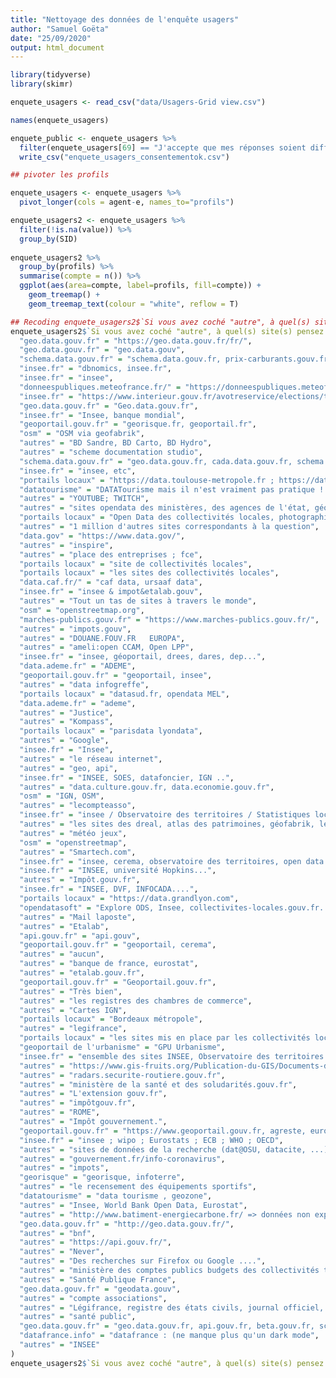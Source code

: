 ```yaml
---
title: "Nettoyage des données de l'enquête usagers"
author: "Samuel Goëta"
date: "25/09/2020"
output: html_document
---
```

```r
library(tidyverse)
library(skimr)

enquete_usagers <- read_csv("data/Usagers-Grid view.csv") 

names(enquete_usagers)

enquete_public <- enquete_usagers %>% 
  filter(enquete_usagers[69] == "J'accepte que mes réponses soient diffusées" ) %>%
  write_csv("enquete_usagers_consentementok.csv")


```


```r
## pivoter les profils

enquete_usagers <- enquete_usagers %>%
  pivot_longer(cols = agent-e, names_to="profils") 

enquete_usagers2 <- enquete_usagers %>% 
  filter(!is.na(value)) %>% 
  group_by(SID) 
  
enquete_usagers2 %>% 
  group_by(profils) %>% 
  summarise(compte = n()) %>% 
  ggplot(aes(area=compte, label=profils, fill=compte)) + 
    geom_treemap() +
    geom_treemap_text(colour = "white", reflow = T)


```

```r

## Recoding enquete_usagers2$`Si vous avez coché "autre", à quel(s) site(s) pensez vous ?` into enquete_usagers2$`Si vous avez coché "autre", à quel(s) site(s) pensez vous ?_rec`
enquete_usagers2$`Si vous avez coché "autre", à quel(s) site(s) pensez vous ?_rec` <- fct_recode(enquete_usagers2$`Si vous avez coché "autre", à quel(s) site(s) pensez vous ?`,
  "geo.data.gouv.fr" = "https://geo.data.gouv.fr/fr/",
  "geo.data.gouv.fr" = "geo.data.gouv",
  "schema.data.gouv.fr" = "schema.data.gouv.fr, prix-carburants.gouv.fr",
  "insee.fr" = "dbnomics, insee.fr",
  "insee.fr" = "insee",
  "donneespubliques.meteofrance.fr/" = "https://donneespubliques.meteofrance.fr/",
  "insee.fr" = "https://www.interieur.gouv.fr/avotreservice/elections/telechargements/       insee.fr",
  "geo.data.gouv.fr" = "Geo.data.gouv.fr",
  "insee.fr" = "Insee, banque mondial",
  "geoportail.gouv.fr" = "georisque.fr, geoportail.fr",
  "osm" = "OSM via geofabrik",
  "autres" = "BD Sandre, BD Carto, BD Hydro",
  "autres" = "scheme documentation studio",
  "schema.data.gouv.fr" = "geo.data.gouv.fr, cada.data.gouv.fr, schema.data.gouv.fr",
  "insee.fr" = "insee, etc",
  "portails locaux" = "https://data.toulouse-metropole.fr ; https://data.haute-garonne.fr",
  "datatourisme" = "DATATourisme mais il n'est vraiment pas pratique ! Il faut impérativement ne pas suivre cet exemple !",
  "autres" = "YOUTUBE; TWITCH",
  "autres" = "sites opendata des ministères, des agences de l'état, géoportail, INSEE, etc.",
  "portails locaux" = "Open Data des collectivités locales, photographies aériennes  Toulouse Métropole ( https://data.toulouse-metropole.fr/ )",
  "autres" = "1 million d'autres sites correspondants à la question",
  "data.gov" = "https://www.data.gov/",
  "autres" = "inspire",
  "autres" = "place des entreprises ; fce",
  "portails locaux" = "site de collectivités locales",
  "portails locaux" = "les sites des collectivités locales",
  "data.caf.fr/" = "caf data, ursaaf data",
  "insee.fr" = "insee & impot&etalab.gouv",
  "autres" = "Tout un tas de sites à travers le monde",
  "osm" = "openstreetmap.org",
  "marches-publics.gouv.fr" = "https://www.marches-publics.gouv.fr/",
  "autres" = "impots.gouv",
  "autres" = "DOUANE.FOUV.FR   EUROPA",
  "autres" = "ameli:open CCAM, Open LPP",
  "insee.fr" = "insee, géoportail, drees, dares, dep...",
  "data.ademe.fr" = "ADEME",
  "geoportail.gouv.fr" = "geoportail, insee",
  "autres" = "data infogreffe",
  "portails locaux" = "datasud.fr, opendata MEL",
  "data.ademe.fr" = "ademe",
  "autres" = "Justice",
  "autres" = "Kompass",
  "portails locaux" = "parisdata lyondata",
  "autres" = "Google",
  "insee.fr" = "Insee",
  "autres" = "le réseau internet",
  "autres" = "geo, api",
  "insee.fr" = "INSEE, SOES, datafoncier, IGN ..",
  "autres" = "data.culture.gouv.fr, data.economie.gouv.fr",
  "osm" = "IGN, OSM",
  "autres" = "lecompteasso",
  "insee.fr" = "insee / Observatoire des territoires / Statistiques locales / open Data DRESS / DARES",
  "autres" = "les sites des dreal, atlas des patrimoines, géofabrik, les sites américains/canadiens de géographie naturelle,...",
  "autres" = "météo jeux",
  "osm" = "openstreetmap",
  "autres" = "Smartech.com",
  "insee.fr" = "insee, cerema, observatoire des territoires, open data locaux, dreal",
  "insee.fr" = "INSEE, université Hopkins...",
  "autres" = "Impôt.gouv.fr",
  "insee.fr" = "INSEE, DVF, INFOCADA....",
  "portails locaux" = "https://data.grandlyon.com",
  "opendatasoft" = "Explore ODS, Insee, collectivites-locales.gouv.fr...",
  "autres" = "Mail laposte",
  "autres" = "Etalab",
  "api.gouv.fr" = "api.gouv",
  "geoportail.gouv.fr" = "geoportail, cerema",
  "autres" = "aucun",
  "autres" = "banque de france, eurostat",
  "autres" = "etalab.gouv.fr",
  "geoportail.gouv.fr" = "Geoportail.gouv.fr",
  "autres" = "Très bien",
  "autres" = "les registres des chambres de commerce",
  "autres" = "Cartes IGN",
  "portails locaux" = "Bordeaux métropole",
  "autres" = "legifrance",
  "portails locaux" = "les sites mis en place par les collectivités locales",
  "geoportail de l'urbanisme" = "GPU Urbanisme",
  "insee.fr" = "ensemble des sites INSEE, Observatoire des territoires - BIGDATA en général",
  "autres" = "https://www.gis-fruits.org/Publication-du-GIS/Documents-du-GIS",
  "autres" = "radars.securite-routiere.gouv.fr",
  "autres" = "ministère de la santé et des soludarités.gouv.fr",
  "autres" = "L'extension gouv.fr",
  "autres" = "impôtgouv.fr",
  "autres" = "ROME",
  "autres" = "Impôt gouvernement.",
  "geoportail.gouv.fr" = "https://www.geoportail.gouv.fr, agreste, eurostat, etc sites des logiciels",
  "insee.fr" = "insee ; wipo ; Eurostats ; ECB ; WHO ; OECD",
  "autres" = "sites de données de la recherche (dat@OSU, datacite, ...)",
  "autres" = "gouvernement.fr/info-coronavirus",
  "autres" = "impots",
  "georisque" = "georisque, infoterre",
  "autres" = "le recensement des équipements sportifs",
  "datatourisme" = "data tourisme , geozone",
  "autres" = "Insee, World Bank Open Data, Eurostat",
  "autres" = "http://www.batiment-energiecarbone.fr/ => données non exploitable !",
  "geo.data.gouv.fr" = "http://geo.data.gouv.fr/",
  "autres" = "bnf",
  "autres" = "https://api.gouv.fr/",
  "autres" = "Never",
  "autres" = "Des recherches sur Firefox ou Google ....",
  "autres" = "ministère des comptes publics budgets des collectivités territoriales",
  "autres" = "Santé Publique France",
  "geo.data.gouv.fr" = "geodata.gouv",
  "autres" = "compte associations",
  "autres" = "Légifrance, registre des états civils, journal officiel, fancy-annu.",
  "autres" = "santé public",
  "geo.data.gouv.fr" = "geo.data.gouv.fr, api.gouv.fr, beta.gouv.fr, schema.gouv.fr",
  "datafrance.info" = "datafrance : (ne manque plus qu'un dark mode",
  "autres" = "INSEE"
)
enquete_usagers2$`Si vous avez coché "autre", à quel(s) site(s) pensez vous ?_rec` <- fct_explicit_na(enquete_usagers2$`Si vous avez coché "autre", à quel(s) site(s) pensez vous ?_rec`, "autres")head(enquete_usagers2)
```

